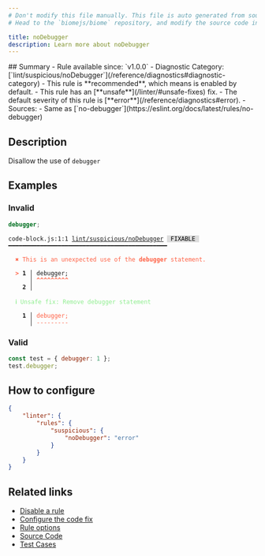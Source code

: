 ```yaml
---
# Don't modify this file manually. This file is auto generated from source, and you will lose your changes next time the website is built.
# Head to the `biomejs/biome` repository, and modify the source code in there.

title: noDebugger
description: Learn more about noDebugger
---
```


<Tabs>
<TabItem label="JavaScript (and super languages)" icon="seti:javascript">
## Summary
- Rule available since: `v1.0.0`
- Diagnostic Category: [`lint/suspicious/noDebugger`](/reference/diagnostics#diagnostic-category)
- This rule is **recommended**, which means is enabled by default.
- This rule has an [**unsafe**](/linter/#unsafe-fixes) fix.
- The default severity of this rule is [**error**](/reference/diagnostics#error).
- Sources: 
  - Same as [`no-debugger`](https://eslint.org/docs/latest/rules/no-debugger)

## Description
Disallow the use of `debugger`

## Examples

### Invalid

```js
debugger;
```

<pre class="language-text"><code class="language-text">code-block.js:1:1 <a href="https://biomejs.dev/linter/rules/no-debugger">lint/suspicious/noDebugger</a> <span style="color: #000; background-color: #ddd;"> FIXABLE </span> ━━━━━━━━━━━━━━━━━━━━━━━━━━━━━━━━━━━━━━━━━━━━━<br /><br />  <strong><span style="color: Tomato;">✖</span></strong> <span style="color: Tomato;">This is an unexpected use of the </span><span style="color: Tomato;"><strong>debugger</strong></span><span style="color: Tomato;"> statement.</span><br />  <br />  <strong><span style="color: Tomato;">&gt;</span></strong> <strong>1 │ </strong>debugger;<br />   <strong>   │ </strong><strong><span style="color: Tomato;">^</span></strong><strong><span style="color: Tomato;">^</span></strong><strong><span style="color: Tomato;">^</span></strong><strong><span style="color: Tomato;">^</span></strong><strong><span style="color: Tomato;">^</span></strong><strong><span style="color: Tomato;">^</span></strong><strong><span style="color: Tomato;">^</span></strong><strong><span style="color: Tomato;">^</span></strong><strong><span style="color: Tomato;">^</span></strong><br />    <strong>2 │ </strong><br />  <br />  <strong><span style="color: lightgreen;">ℹ</span></strong> <span style="color: lightgreen;">Unsafe fix</span><span style="color: lightgreen;">: </span><span style="color: lightgreen;">Remove debugger statement</span><br />  <br />  <strong>  1 │ </strong><span style="color: Tomato;">d</span><span style="color: Tomato;">e</span><span style="color: Tomato;">b</span><span style="color: Tomato;">u</span><span style="color: Tomato;">g</span><span style="color: Tomato;">g</span><span style="color: Tomato;">e</span><span style="color: Tomato;">r</span><span style="color: Tomato;">;</span><br />  <strong>    │ </strong><span style="color: Tomato;">-</span><span style="color: Tomato;">-</span><span style="color: Tomato;">-</span><span style="color: Tomato;">-</span><span style="color: Tomato;">-</span><span style="color: Tomato;">-</span><span style="color: Tomato;">-</span><span style="color: Tomato;">-</span><span style="color: Tomato;">-</span><br /></code></pre>

### Valid

```js
const test = { debugger: 1 };
test.debugger;
```

## How to configure
```json title="biome.json"
{
	"linter": {
		"rules": {
			"suspicious": {
				"noDebugger": "error"
			}
		}
	}
}

```
## Related links

- [Disable a rule](/linter/#disable-a-rule)
- [Configure the code fix](/linter#configure-the-code-fix)
- [Rule options](/linter/#rule-options)
- [Source Code](https://github.com/biomejs/biome/blob/main/crates/biome_js_analyze/src/lint/suspicious/no_debugger.rs)
- [Test Cases](https://github.com/biomejs/biome/blob/main/crates/biome_js_analyze/tests/specs/suspicious/noDebugger)

</TabItem>
</Tabs>

